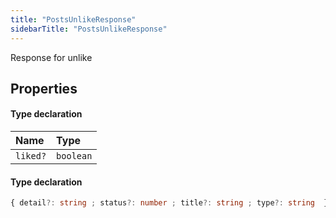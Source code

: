 ```yaml
---
title: "PostsUnlikeResponse"
sidebarTitle: "PostsUnlikeResponse"
---
```


Response for unlike

## Properties

<ResponseField name="data" type="Object">


#### Type declaration
</ResponseField>


| Name | Type |
| :------ | :------ |
| `liked?` | `boolean` |




<ResponseField name="errors" type="Object">


#### Type declaration

```ts
{ detail?: string ; status?: number ; title?: string ; type?: string  }[]
```
</ResponseField>

